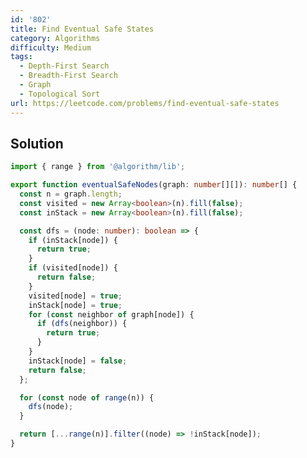 ```yaml
---
id: '802'
title: Find Eventual Safe States
category: Algorithms
difficulty: Medium
tags:
  - Depth-First Search
  - Breadth-First Search
  - Graph
  - Topological Sort
url: https://leetcode.com/problems/find-eventual-safe-states
---
```


## Solution

```typescript filename="solution.ts" copy
import { range } from '@algorithm/lib';

export function eventualSafeNodes(graph: number[][]): number[] {
  const n = graph.length;
  const visited = new Array<boolean>(n).fill(false);
  const inStack = new Array<boolean>(n).fill(false);

  const dfs = (node: number): boolean => {
    if (inStack[node]) {
      return true;
    }
    if (visited[node]) {
      return false;
    }
    visited[node] = true;
    inStack[node] = true;
    for (const neighbor of graph[node]) {
      if (dfs(neighbor)) {
        return true;
      }
    }
    inStack[node] = false;
    return false;
  };

  for (const node of range(n)) {
    dfs(node);
  }

  return [...range(n)].filter((node) => !inStack[node]);
}
```
